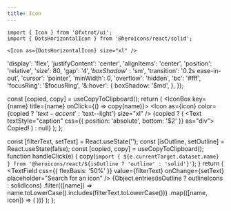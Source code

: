 ```yaml
---
title: Icon
---
```



```tsx
import { Icon } from '@fxtrot/ui';
import { DotsHorizontalIcon } from '@heroicons/react/solid';
```


```tsx preview
<Icon as={DotsHorizontalIcon} size="xl" />
```

  'display': 'flex',
  'justifyContent': 'center',
  'alignItems': 'center',
  'position': 'relative',
  'size': 80,
  'gap': '$4',
  'boxShadow': '$sm',
  'transition': '0.2s ease-in-out',
  'cursor': 'pointer',
  'minWidth': 0,
  'overflow': 'hidden',
  'bc': '#fff',
  'focusRing': '$focusRing',
  '&:hover': {
    boxShadow: '$md',
  },
});

  const [copied, copy] = useCopyToClipboard();
  return (
    <IconBox key={name} title={name} onClick={() => copy(name)}>
      <Icon as={icon} color={copied ? '$text-accent' : '$text--light'} size="xl" />
      {copied ? (
        <Text textStyle="caption" css={{ position: 'absolute', bottom: '$2' }} as="div">
          Copied!
        </Text>
      ) : null}
    </IconBox>
  );
};

  const [filterText, setText] = React.useState('');
  const [isOutline, setOutline] = React.useState(false);
  const [copied, copy] = useCopyToClipboard();
  function handleClick(e) {
    copy(`import { ${e.currentTarget.dataset.name} } from '@heroicons/react/${isOutline ? 'outline' : 'solid'}'`);
  }
  return (
    <Column cross="stretch" gap="md">
      <Row gap="md" main="spread" cross="center">
        <TextField css={{ flexBasis: '50%' }} value={filterText} onChange={setText} placeholder="Search for an icon" />
        <Switch checked={isOutline} onChange={setOutline} label="Show outline icons" />
      </Row>
      <Row wrap="wrap" gap="4">
        {Object.entries(isOutline ? outlineIcons : solidIcons)
          .filter(([name]) => name.toLowerCase().includes(filterText.toLowerCase()))
          .map(([name, icon]) => (
            <IconCopy name={name} icon={icon} key={name} />
          ))}
      </Row>
    </Column>
  );
};

<Box mt={100}>
  <IconsWithFilter />
</Box>
